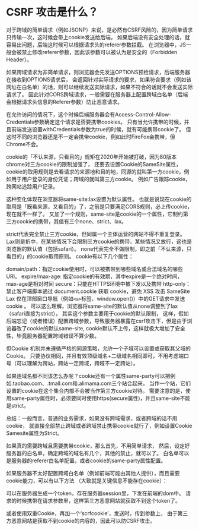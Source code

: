 # CSRF 攻击是什么？
对于跨域的简单请求（例如JSONP）来说，是必然有CSRF风险的，因为简单请求只传输一次，这时候会带上cookie发送给后端， 如果后端没有安全处理的话，就容易出问题，后端这时候可以根据请求头的referer参数拦截。 在浏览器中，JS一般会被禁止修改referer参数，因此该参数可以被认为是安全的（Forbidden Header）。

如果跨域请求为非简单请求，则浏览器会先发送OPTIONS预检请求，后端服务器在接收到OPTIONS请求后， 会返回针对实际请求的要求，如果符合要求（例如该网址在白名单）的话，则可以继续发送实际请求，如果不符合的话就不会发送实际请求了。 因此针对CORS跨域请求，一般需要在服务器上配置跨域白名单（后端会根据请求头信息的Referer参数）防止恶意请求。

在允许访问的情况下，这个时候后端服务器会有Access-Control-Allow-Credentials参数确定这个请求是否要携带cookies。 只有当允许携带的时候，并且前端发送设置withCredentials参数为true的时候，就有可能携带cookie了。 但这时不同的浏览器还是不一定会携带cookie，例如此时FireFox会携带，但Chrome不会。

cookie的「不认来源，只看目的」规矩在2020年开始被打破，因为80版本chrome对三方cookie的限制加强了， 还要去设置Cookie的SameSite属性，cookie的取用规则是去看请求的来源地和目的地，同源的就叫第一方cookie，例如用于用户登录的身份凭证；跨域的就叫第三方cookie。 例如广告跟踪cookie，跨网站追踪用户记录。

这种变化体现在浏览器将same-site:lax设置为默认属性。 也就是说现在cookie的取用是「既看来源，又看目的」了，之前是只要满足CORS规则，必上传cookie，现在就不一样了。 又加了一个规则，same-site是cookie的一个属性，它制约第三方cookie的携带，其值有三个none、strict、lax。

strict代表完全禁止三方cookie，但同属一个主体运营的网站不得不重复登录。
Lax则是折中，在某些情况下会限制三方cookie的携带，某些情况又放行，这也是浏览器的默认值（包括safari）。
none代表完全不做限制，即之前「不认来源，只看目的」的cookie取用原则。
cookie有以下几个属性：

domain/path：指定cookie使用时，可以被携带到哪些域名或合法域名的哪些URI。
expire/max-age: 指定cookie的有效期，其中expire是一个绝对时间，max-age是相对时间
secure：只能在HTTPS环境中被下发以及携带
http-only：禁止客户端脚本通过 document.cookie 获取 cookie，避免 XSS 攻击
SameSite Lax 仅在顶部窗口导航（例如`<a>`标签、window.open()）中的GET请求中发送 cookie 。 可以这么理解，浏览器将same-site的默认值从none调整到了lax（safari直接为strict）， 其实这个参数主要用于cookie的默认限制， 这样，假如后端忘记（或者错误）配置跨域参数，导致服务器暴露在csrf攻击下，但是由于浏览器改了cookie的默认same-site, cookie默认不上传，这样就极大增加了安全性，毕竟服务器配置跨域错误不算少数。

但Cookie 机制并未遵循严格的同源策略，允许一个子域可以设置或获取其父域的 Cookie。 只要协议相同，并且有效顶级域名+二级域名相同即可，不用考虑端口号（可以理解为跨站，跨站一定跨域，跨域不一定跨站）。

如果连域名都不同该怎么办呢？cookie还有一个属性same-party可以把例如.taobao.com、.tmall.com和.alimama.com三个站合起来， 当作一个站，它们设置的cookie在这个集合内部不会被当作第三方cookie对待。 需要注意的是，使用same-party属性时，必须要同时使用https(secure属性)，并且same-site不能是strict。

总结：一般而言，普通的业务需求，如果没有跨域需求，或者跨域的话不用cookie， 就直接全部禁止跨域或者跨域禁止携带cookie就行了，例如设置Cookie Samesite属性为Strict。

如果真的需要跨域且需要携带cookie，那么首先，不用简单请求， 然后，设定好服务器的白名单，确定跨域的域名有几个，其他的禁止，就可以了。 白名单可以是服务器的referer白名单配置，或者cookie的same-party属性配置。

如果服务器不太好配置跨域白名单（例如前端可能由其他人提供），而且需要cookie能力，可以有以下方法 （大致就是关键信息不能存在cookie）：

可以在服务器生成一个token，存在服务器session里，下发在前端的dom中。 请求的时候携带在请求参数里，这样第三方恶意网站就获取不到这个token了。

或者使用双重Cookie，再加一个‘scrfcookie’，发送时，传到参数上， 由于第三方恶意网站是获取不到cookie的内容的，因此可以防CSRF攻击。